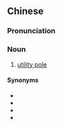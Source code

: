 {{also|电线杆|電線杆}}
==Chinese==
{{zh-forms|s=电线杆|type=21}}

===Pronunciation===
{{zh-pron
|m=diànxiàngǎn,er=y
|c=din6 sin3 gon1,din6 sin3 gon2,din6 sin3 gon3
|cat=n
}}

===Noun===
{{zh-noun}}

# [[utility pole]]

====Synonyms====
* {{zh-l|電線杆}}
* {{zh-l|電線杆子}}
* {{zh-l|電杆}}
* {{zh-l|電桿}}